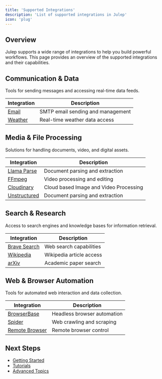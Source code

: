 ```yaml
---
title: 'Supported Integrations'
description: 'List of supported integrations in Julep'
icon: 'plug'
---
```


## Overview

Julep supports a wide range of integrations to help you build powerful workflows. This page provides an overview of the supported integrations and their capabilities.

## Communication & Data

Tools for sending messages and accessing real-time data feeds.

| Integration | Description |
|------------|-------------|
| [Email](/docs/integrations/communication_data/email) | SMTP email sending and management |
| [Weather](/docs/integrations/communication_data/weather) | Real-time weather data access |

## Media & File Processing

Solutions for handling documents, video, and digital assets.

| Integration | Description |
|------------|-------------|
| [Llama Parse](/docs/integrations/media_file_processing/llama-parse) | Document parsing and extraction|
| [FFmpeg](/docs/integrations/media_file_processing/ffmpeg) | Video processing and editing |
| [Cloudinary](/docs/integrations/media_file_processing/cloudinary) | Cloud based Image and Video Processing |
| [Unstructured](/docs/integrations/media_file_processing/unstructured) | Document parsing and extraction |

## Search & Research

Access to search engines and knowledge bases for information retrieval.

| Integration | Description |
|------------|-------------|
| [Brave Search](/docs/integrations/search_research/brave-search) | Web search capabilities |
| [Wikipedia](/docs/integrations/search_research/wikipedia) | Wikipedia article access |
| [arXiv](/docs/integrations/search_research/arxiv) | Academic paper search |

## Web & Browser Automation

Tools for automated web interaction and data collection.

| Integration | Description |
|------------|-------------|
| [BrowserBase](/docs/integrations/web_browser_automation/browserbase) | Headless browser automation |
| [Spider](/docs/integrations/web_browser_automation/spider) | Web crawling and scraping |
| [Remote Browser](/docs/integrations/web_browser_automation/remote_browser) | Remote browser control |

## Next Steps

- [Getting Started](/docs/introduction/quickstart)
- [Tutorials](/docs/tutorials)
- [Advanced Topics](/docs/advanced)
